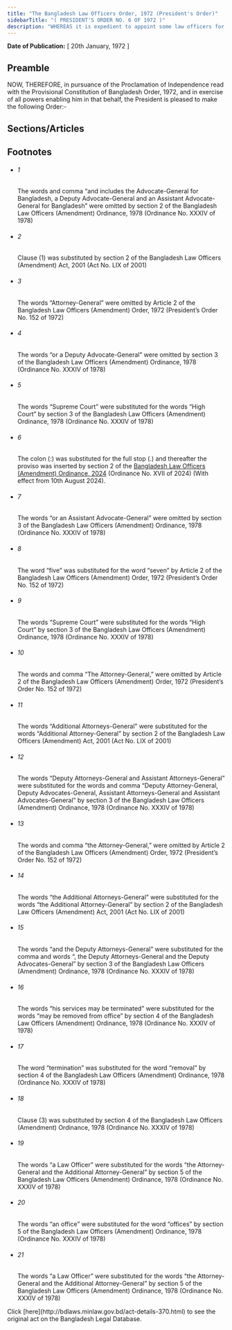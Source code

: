 ```yaml
---
title: "The Bangladesh Law Officers Order, 1972 (President's Order)"
sidebarTitle: "( PRESIDENT'S ORDER NO. 6 OF 1972 )"
description: "WHEREAS it is expedient to appoint some law officers for conducting cases on behalf of the Government of Bangladesh before the superior Courts in Bangladesh;"
---
```


**Date of Publication:** [ 20th January, 1972 ]

## Preamble

NOW, THEREFORE, in pursuance of the Proclamation of Independence read with the Provisional Constitution of Bangladesh Order, 1972, and in exercise of all powers enabling him in that behalf, the President is pleased to make the following Order:-

## Sections/Articles

## Footnotes

- ###### 1

  The words and comma “and includes the Advocate-General for Bangladesh, a Deputy Advocate-General and an Assistant Advocate-General for Bangladesh” were omitted by section 2 of the Bangladesh Law Officers (Amendment) Ordinance, 1978 (Ordinance No. XXXIV of 1978)

- ###### 2

  Clause (1) was substituted by section 2 of the Bangladesh Law Officers (Amendment) Act, 2001 (Act No. LIX of 2001)

- ###### 3

  The words “Attorney-General” were omitted by Article 2 of the Bangladesh Law Officers (Amendment) Order, 1972 (President’s Order No. 152 of 1972)

- ###### 4

  The words “or a Deputy Advocate-General” were omitted by section 3 of the Bangladesh Law Officers (Amendment) Ordinance, 1978 (Ordinance No. XXXIV of 1978)

- ###### 5

  The words “Supreme Court” were substituted for the words “High Court” by section 3 of the Bangladesh Law Officers (Amendment) Ordinance, 1978 (Ordinance No. XXXIV of 1978)

- ###### 6

  The colon (:) was substituted for the full stop (.) and thereafter the proviso was inserted by section 2 of the [Bangladesh Law Officers (Amendment) Ordinance, 2024](/laws/volume-55/act-1513 "Bangladesh Law Officers (Amendment) Ordinance, 2024") (Ordinance No. XVII of 2024) (With effect from 10th August 2024).

- ###### 7

  The words “or an Assistant Advocate-General” were omitted by section 3 of the Bangladesh Law Officers (Amendment) Ordinance, 1978 (Ordinance No. XXXIV of 1978)

- ###### 8

  The word “five” was substituted for the word “seven” by Article 2 of the Bangladesh Law Officers (Amendment) Order, 1972 (President’s Order No. 152 of 1972)

- ###### 9

  The words “Supreme Court” were substituted for the words “High Court” by section 3 of the Bangladesh Law Officers (Amendment) Ordinance, 1978 (Ordinance No. XXXIV of 1978)

- ###### 10

  The words and comma “The Attorney-General,” were omitted by Article 2 of the Bangladesh Law Officers (Amendment) Order, 1972 (President’s Order No. 152 of 1972)

- ###### 11

  The words “Additional Attorneys-General” were substituted for the words “Additional Attorney-General” by section 2 of the Bangladesh Law Officers (Amendment) Act, 2001 (Act No. LIX of 2001)

- ###### 12

  The words “Deputy Attorneys-General and Assistant Attorneys-General” were substituted for the words and comma “Deputy Attorney-General, Deputy Advocates-General, Assistant Attorneys-General and Assistant Advocates-General” by section 3 of the Bangladesh Law Officers (Amendment) Ordinance, 1978 (Ordinance No. XXXIV of 1978)

- ###### 13

  The words and comma “the Attorney-General,” were omitted by Article 2 of the Bangladesh Law Officers (Amendment) Order, 1972 (President’s Order No. 152 of 1972)

- ###### 14

  The words “the Additional Attorneys-General” were substituted for the words “the Additional Attorney-General” by section 2 of the Bangladesh Law Officers (Amendment) Act, 2001 (Act No. LIX of 2001)

- ###### 15

  The words “and the Deputy Attorneys-General” were substituted for the comma and words “, the Deputy Attorneys-General and the Deputy Advocates-General” by section 3 of the Bangladesh Law Officers (Amendment) Ordinance, 1978 (Ordinance No. XXXIV of 1978)

- ###### 16

  The words “his services may be terminated” were substituted for the words “may be removed from office” by section 4 of the Bangladesh Law Officers (Amendment) Ordinance, 1978 (Ordinance No. XXXIV of 1978)

- ###### 17

  The word “termination” was substituted for the word “removal” by section 4 of the Bangladesh Law Officers (Amendment) Ordinance, 1978 (Ordinance No. XXXIV of 1978)

- ###### 18

  Clause (3) was substituted by section 4 of the Bangladesh Law Officers (Amendment) Ordinance, 1978 (Ordinance No. XXXIV of 1978)

- ###### 19

  The words “a Law Officer” were substituted for the words “the Attorney-General and the Additional Attorney-General” by section 5 of the Bangladesh Law Officers (Amendment) Ordinance, 1978 (Ordinance No. XXXIV of 1978)

- ###### 20

  The words “an office” were substituted for the word “offices” by section 5 of the Bangladesh Law Officers (Amendment) Ordinance, 1978 (Ordinance No. XXXIV of 1978)

- ###### 21

  The words “a Law Officer” were substituted for the words “the Attorney-General and the Additional Attorney-General” by section 5 of the Bangladesh Law Officers (Amendment) Ordinance, 1978 (Ordinance No. XXXIV of 1978)

<Note>
  Click [here](http://bdlaws.minlaw.gov.bd/act-details-370.html) to see the original act on the Bangladesh Legal Database.
</Note>
